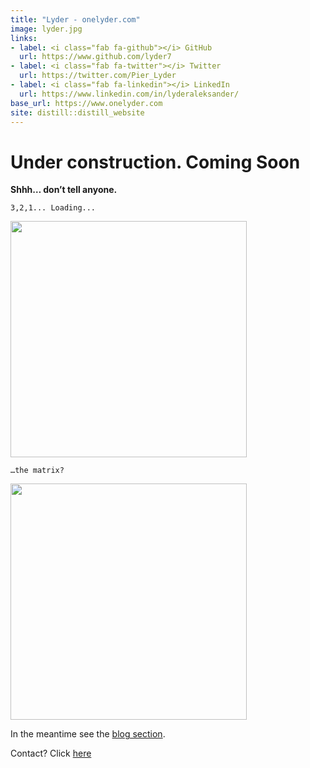 ```yaml
---
title: "Lyder - onelyder.com"
image: lyder.jpg
links:
- label: <i class="fab fa-github"></i> GitHub
  url: https://www.github.com/lyder7
- label: <i class="fab fa-twitter"></i> Twitter
  url: https://twitter.com/Pier_Lyder
- label: <i class="fab fa-linkedin"></i> LinkedIn
  url: https://www.linkedin.com/in/lyderaleksander/
base_url: https://www.onelyder.com
site: distill::distill_website
---
```


# Under construction. Coming Soon

**Shhh... don't tell anyone.**

`3,2,1... Loading...`

![](images/codingpics/analytics-g0e4d234f7_640.jpg){width="10cm"}

`…the matrix?`

![](images/codingpics/programming.jpg){width="10cm"}

In the meantime see the [blog section](https://onelyder.com/blog.html).

Contact? Click [here](https://onelyder.com/about.html)
